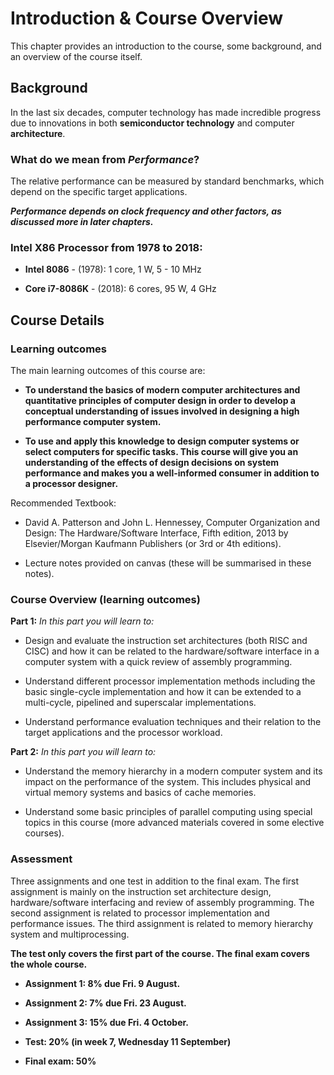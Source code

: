 
# Introduction & Course Overview

This chapter provides an introduction to the course, some background, and an overview of the course itself.


## Background


In the last six decades, computer technology has made incredible progress due to innovations in both **semiconductor technology** and computer **architecture**.

<!-- Add graph figure here -->


### What do we mean from *Performance*?

<!-- Add relative performance graph here -->

The relative performance can be measured by standard benchmarks, which depend on the specific target applications.

***Performance depends on clock frequency and other factors, as discussed more in later chapters.***


<!-- Clock rate & power consumption graph -->

### Intel X86 Processor from 1978 to 2018: 

-   **Intel 8086** - (1978): 1 core, 1 W, 5 - 10 MHz

-   **Core i7-8086K** - (2018): 6 cores, 95 W, 4 GHz



## Course Details


### Learning outcomes

The main learning outcomes of this course are:

-   **To understand the basics of modern computer architectures and quantitative principles of computer design in order to develop a conceptual understanding of issues involved in designing a high performance computer system.**

-   **To use and apply this knowledge to design computer systems or select computers for specific tasks. This course will give you an understanding of the effects of design decisions on system performance and makes you a well-informed consumer in addition to a processor designer.**

Recommended Textbook:

-   David A. Patterson and John L. Hennessey, Computer Organization and Design: The Hardware/Software Interface, Fifth edition, 2013 by Elsevier/Morgan Kaufmann Publishers (or 3rd or 4th editions).

-   Lecture notes provided on canvas (these will be summarised in these notes).


### Course Overview (learning outcomes)

**Part 1:** *In this part you will learn to:*

-   Design and evaluate the instruction set architectures (both RISC and CISC) and how it can be related to the hardware/software interface in a computer system with a quick review of assembly programming.

-   Understand different processor implementation methods including the basic single-cycle implementation and how it can be extended to a multi-cycle, pipelined and superscalar implementations.

-   Understand performance evaluation techniques and their relation to the target applications and the processor workload.

**Part 2:** *In this part you will learn to:*

-   Understand the memory hierarchy in a modern computer system and its impact on the performance of the system. This includes physical and virtual memory systems and basics of cache memories.

-   Understand some basic principles of parallel computing using special topics in this course (more advanced materials covered in some elective courses).


### Assessment

Three assignments and one test in addition to the final exam. The first assignment is mainly on the instruction set architecture design, hardware/software interfacing and review of assembly programming. The second assignment is related to processor implementation and performance issues. The third assignment is related to memory hierarchy system and multiprocessing.

**The test only covers the first part of the course. The final exam covers the whole course.**

-   **Assignment 1: 8% due Fri. 9 August.**

-   **Assignment 2: 7% due Fri. 23 August.**

-   **Assignment 3: 15% due Fri. 4 October.**

-   **Test: 20% (in week 7, Wednesday 11 September)**

-   **Final exam: 50%**

